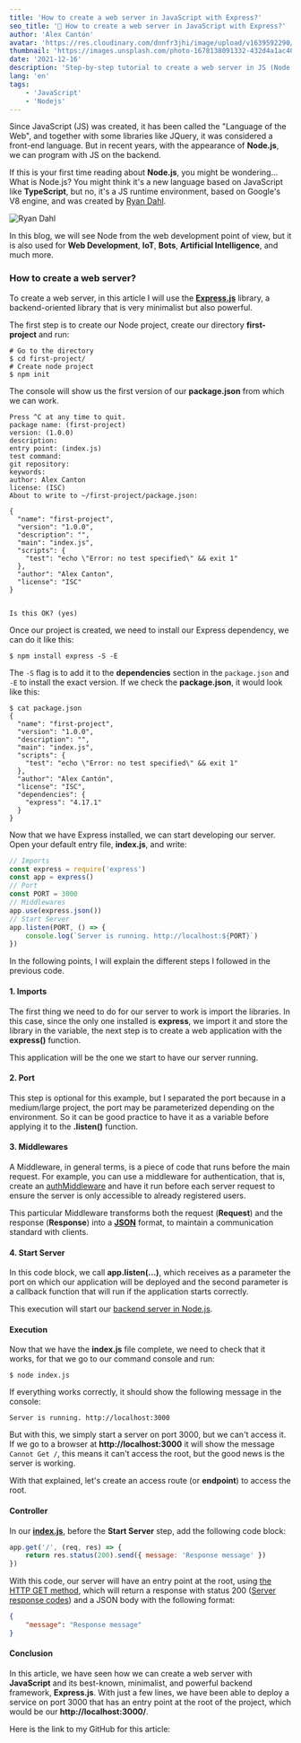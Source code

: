 ```yaml
---
title: 'How to create a web server in JavaScript with Express?'
seo_title: '🤔 How to create a web server in JavaScript with Express?'
author: 'Alex Cantón'
avatar: 'https://res.cloudinary.com/dnnfr3jhi/image/upload/v1639592290/Blog/alex_r0u07u.jpeg'
thumbnail: 'https://images.unsplash.com/photo-1678138091332-432d4a1ac407?q=80&w=3270&auto=format&fit=crop&ixlib=rb-4.1.0&ixid=M3wxMjA3fDB8MHxwaG90by1wYWdlfHx8fGVufDB8fHx8fA%3D%3D'
date: '2021-12-16'
description: 'Step-by-step tutorial to create a web server in JS (Node.js) with the Express.js framework, one of the most well-known and minimalist on the market for Backend. With an average of 19,005,088 downloads on NPM (Node Package Manager)'
lang: 'en'
tags:
    - 'JavaScript'
    - 'Nodejs'
---
```


Since JavaScript (JS) was created, it has been called the "Language of the Web", and together with some libraries like JQuery, it was considered a front-end language. But in recent years, with the appearance of **Node.js**, we can program with JS on the backend.

If this is your first time reading about **Node.js**, you might be wondering... What is Node.js? You might think it's a new language based on JavaScript like **TypeScript**, but no, it's a JS runtime environment, based on Google's V8 engine, and was created by [Ryan Dahl](https://www.ecured.cu/Ryan_Lienhart_Dahl).

![Ryan Dahl](https://res.cloudinary.com/dnnfr3jhi/image/upload/v1639687783/Blog/Posts/server-node/04e9bf509eba71f9787154ed0ef3f569_ieet4d.jpg)

In this blog, we will see Node from the web development point of view, but it is also used for **Web Development**, **IoT**, **Bots**, **Artificial Intelligence**, and much more.

### How to create a web server?

To create a web server, in this article I will use the **[Express.js](https://expressjs.com/)** library, a backend-oriented library that is very minimalist but also powerful.

The first step is to create our Node project, create our directory **first-project** and run:

```shell
# Go to the directory
$ cd first-project/
# Create node project
$ npm init
```
The console will show us the first version of our **package.json** from which we can work.
```shell
Press ^C at any time to quit.                                            
package name: (first-project)                                         
version: (1.0.0)                                                        
description:                                                            
entry point: (index.js)                                                 
test command:                                                           
git repository:                                                         
keywords:                                                               
author: Alex Canton                                                     
license: (ISC)                                                          
About to write to ~/first-project/package.json:
                                                                        
{                                                                       
  "name": "first-project",                                            
  "version": "1.0.0",                                               
  "description": "",                                                 
  "main": "index.js",                                               
  "scripts": {                                                        
    "test": "echo \"Error: no test specified\" && exit 1"        
  },                                                                    
  "author": "Alex Canton",                                          
  "license": "ISC"                                                  
}                                                                       
                                                                        
                                                                        
Is this OK? (yes)
```

Once our project is created, we need to install our Express dependency, we can do it like this:

```shell
$ npm install express -S -E
```

The `-S` flag is to add it to the **dependencies** section in the `package.json` and `-E` to install the exact version. If we check the **package.json**, it would look like this:

```shell
$ cat package.json
{
  "name": "first-project",
  "version": "1.0.0",
  "description": "",
  "main": "index.js",
  "scripts": {
    "test": "echo \"Error: no test specified\" && exit 1"
  },
  "author": "Alex Cantón",
  "license": "ISC",
  "dependencies": {
    "express": "4.17.1"
  }
}
```

Now that we have Express installed, we can start developing our server. Open your default entry file, **index.js**, and write:

```js
// Imports
const express = require('express')
const app = express()
// Port
const PORT = 3000
// Middlewares
app.use(express.json())
// Start Server
app.listen(PORT, () => {
    console.log(`Server is running. http://localhost:${PORT}`)
})
```

In the following points, I will explain the different steps I followed in the previous code.

#### 1. Imports

The first thing we need to do for our server to work is import the libraries. In this case, since the only one installed is **express**, we import it and store the library in the variable, the next step is to create a web application with the **express()** function.

This application will be the one we start to have our server running.

#### 2. Port

This step is optional for this example, but I separated the port because in a medium/large project, the port may be parameterized depending on the environment. So it can be good practice to have it as a variable before applying it to the **.listen()** function.

#### 3. Middlewares

A Middleware, in general terms, is a piece of code that runs before the main request. For example, you can use a middleware for authentication, that is, create an <u>authMiddleware</u> and have it run before each server request to ensure the server is only accessible to already registered users.

This particular Middleware transforms both the request (**Request**) and the response (**Response**) into a <u>**JSON**</u> format, to maintain a communication standard with clients.

#### 4. Start Server

In this code block, we call **app.listen(...)**, which receives as a parameter the port on which our application will be deployed and the second parameter is a callback function that will run if the application starts correctly.

This execution will start our <u>backend server in Node.js</u>.

#### Execution

Now that we have the **index.js** file complete, we need to check that it works, for that we go to our command console and run:

```shell
$ node index.js
```

If everything works correctly, it should show the following message in the console:

```shell
Server is running. http://localhost:3000
```

But with this, we simply start a server on port 3000, but we can't access it. If we go to a browser at **http://localhost:3000** it will show the message `Cannot Get /`, this means it can't access the root, but the good news is the server is working.

With that explained, let's create an access route (or **endpoint**) to access the root.

#### Controller

In our <u>**index.js**</u>, before the **Start Server** step, add the following code block:

```js
app.get('/', (req, res) => {
    return res.status(200).send({ message: 'Response message' })
})
```

With this code, our server will have an entry point at the root, using [the HTTP GET method](https://developer.mozilla.org/en-US/docs/Web/HTTP/Methods), which will return a response with status 200 ([Server response codes](https://developer.mozilla.org/en-US/docs/Web/HTTP/Status)) and a JSON body with the following format:

```json
{
    "message": "Response message"
}
```
#### Conclusion

In this article, we have seen how we can create a web server with **JavaScript** and its best-known, minimalist, and powerful backend framework, **Express.js**. With just a few lines, we have been able to deploy a service on port 3000 that has an entry point at the root of the project, which would be our **http://localhost:3000/**.

Here is the link to my GitHub for this article:
<GithubLink title="How to create a server in JavaScript with Node.js?" link="https://github.com/alexcanDvlpr/crear-servidor-node-basico" /> 